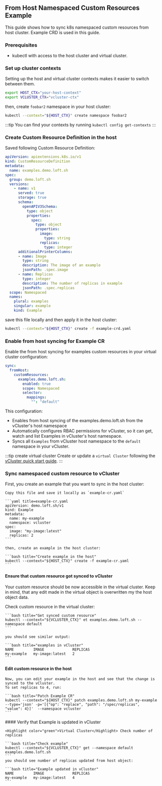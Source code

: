 



## From Host Namespaced Custom Resources Example

This guide shows how to sync k8s namespaced custom resources from host cluster.
Example CRD is used in this guide.

### Prerequisites

- kubectl with access to the host cluster and virtual cluster.

### Set up cluster contexts

Setting up the host and virtual cluster contexts makes it easier to switch
between them.

```bash
export HOST_CTX="your-host-context"
export VCLUSTER_CTX="vcluster-ctx"
```

then, create `foobar2` namespace in your host cluster:

```bash
kubectl --context="${HOST_CTX}" create namespace foobar2
```

:::tip
You can find your contexts by running `kubectl config get-contexts`
:::


### Create Custom Resource Definition in the host

Saved following Custom Resource Definition:

```yaml title="example-crd.yaml"
apiVersion: apiextensions.k8s.io/v1
kind: CustomResourceDefinition
metadata:
  name: examples.demo.loft.sh
spec:
  group: demo.loft.sh
  versions:
    - name: v1
      served: true
      storage: true
      schema:
        openAPIV3Schema:
          type: object
          properties:
            spec:
              type: object
              properties:
                image:
                  type: string
                replicas:
                  type: integer
      additionalPrinterColumns:
      - name: Image
        type: string
        description: The image of an example
        jsonPath: .spec.image
      - name: Replicas
        type: integer
        description: The number of replicas in example
        jsonPath: .spec.replicas
  scope: Namespaced
  names:
    plural: examples
    singular: example
    kind: Example
```

save this file locally and then apply it in the host cluster:

```bash title="Create Example CRD in the host"
kubectl --context="${HOST_CTX}" create -f example-crd.yaml
```

### Enable from host syncing for Example CR

Enable the from host syncing for examples custom resources in your virtual cluster configuration:

```yaml title="Enable from host syncing for custom resource"
sync:
  fromHost:
    customResources:
      examples.demo.loft.sh:
        enabled: true
        scope: Namespaced
        selector:
          mappings:
            "": "default"
```

This configuration:

- Enables from host syncing of the examples.demo.loft.sh from the vCluster's host namespace
- Automatically configures RBAC permissions for vCluster, so it can get, watch and list Examples in vCluster's host namespace.
- Syncs all `Examples` from vCluster host namespace to the `default` namespace in your vCluster.

:::tip create virtual cluster
Create or update a `virtual Cluster` following the [vCluster quick start
guide](/vcluster/#deploy-vcluster).
:::

### Sync namespaced custom resource to vCluster

<Flow id="namespaced-custom-resources-from-host-example">
  <Step>
    First, you create an example that you want to sync in the host cluster:

    Copy this file and save it locally as `example-cr.yaml`

    ```yaml title=example-cr.yaml
    apiVersion: demo.loft.sh/v1
    kind: Example
    metadata:
      name: my-example
      namespace: vcluster
    spec:
      image: "my-image:latest"
      replicas: 2
    ```

    then, create an example in the host cluster:

    ```bash title="Create example in the host"
    kubectl --context="${HOST_CTX}" create -f example-cr.yaml
    ```
  </Step>

  #### Ensure that custom resource got synced to vCluster

  Your custom resource should be now accessible in the virtual cluster.
  Keep in mind, that any edit made in the virtual object is overwritten my the host object data.

  <Step>
    Check custom resource in the virtual cluster:

    ```bash title="Get synced custom resource"
    kubectl --context="${VCLUSTER_CTX}" et examples.demo.loft.sh --namespace default
    ```

    you should see similar output:

    ```bash title="examples in vCluster"
    NAME         IMAGE             REPLICAS
    my-example   my-image:latest   2
    ```


  </Step>

  #### Edit custom resource in the host

  <Step>

    Now, you can edit your example in the host and see that the change is synced to the vCluster.
    To set replicas to 4, run:

    ```bash title="Patch Example CR"
    kubectl --context="${HOST_CTX}" patch examples.demo.loft.sh my-example --type='json' -p='[{"op": "replace", "path": "/spec/replicas", "value": 4}]'  --namespace vcluster
    ```

  </Step>
  <Step>
    #### Verify that Example is updated in vCluster

    <Highlight color="green">Virtual Cluster</Highlight> Check number of replicas

    ```bash title="Check example"
    kubectl --context="${VCLUSTER_CTX}" get --namespace default examples.demo.loft.sh
    ```
    you should see number of replicas updated from host object:

    ```bash title="Example updated in vCluster"
    NAME         IMAGE             REPLICAS
    my-example   my-image:latest   4
    ```

  </Step>

</Flow>

